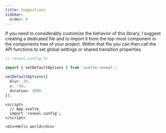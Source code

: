 ```yaml
---
title: Suggestions
sidebar:
  order: 4
---
```


If you need to considerably customize the behavior of this library, I suggest creating a dedicated file and to import it from the top-most component in the components tree of your project. Within that file you can then call the API functions to set global settings or shared transition properties.

```typescript
// reveal.config.ts

import { setDefaultOptions } from 'svelte-reveal';

setDefaultOptions({
  blur: 20,
  x: -50,
  duration: 3000
});
```

```svelte
<script>
  // App.svelte
  import 'reveal.config';
</script>

<div>Hello world</div>
```
